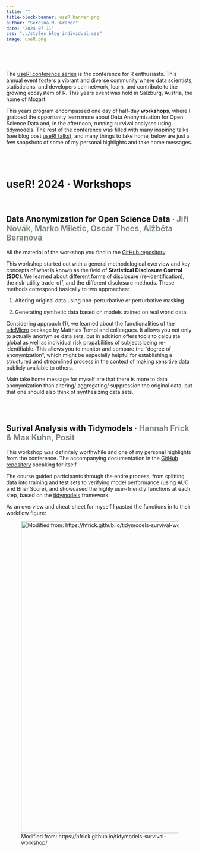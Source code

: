 ```yaml
---
title: ""
title-block-banner: useR_banner.png
author: "Sereina M. Graber"
date: "2024-07-11"
css: "../styles_blog_individual.css"
image: useR.png
---
```


<br><br>

The [useR! conference series](https://www.r-project.org/conferences/) is *the* conference for R enthusiasts. This annual event fosters a vibrant and diverse community where data scientists, statisticians, and developers can network, learn, and contribute to the growing ecosystem of R. This years event was hold in Salzburg, Austria, the home of Mozart.

This years program encompassed one day of half-day **workshops**, where I grabbed the opportunity learn more about Data Anonymization for Open Science Data and, in the afternoon, running survival analyses using tidymodels. The rest of the conference was filled with many inspiring talks (see blog post [useR! talks](/blog/07_userR!_talks/)), and many things to take home, below are just a few snapshots of some of my personal highlights and take home messages.

<br><br>

# useR! 2024 · Workshops

<br>

## Data Anonymization for Open Science Data · [Jiří Novák, Marko Miletic, Oscar Thees, Alžběta Beranová]{style="color:#7F8A80;"}

All the material of the workshop you find in the [GitHub repository](https://github.com/Kyoshido/useR2024-Data-Anonymisation-for-Open-Science).

This workshop started out with a general methodological overview and key concepts of what is known as the field of **Statistical Disclosure Control (SDC)**. We learned about different forms of disclosure (re-identification), the risk-utility trade-off, and the different disclosure methods. These methods correspond basically to two approaches:

1.  Altering original data using non-perturbative or perturbative masking.

2.  Generating synthetic data based on models trained on real world data.

Considering approach (1), we learned about the functionalities of the [sdcMicro](https://sdctools.github.io/sdcMicro/) package by Matthias Templ and colleagues. It allows you not only to actually anonymise data sets, but in addition offers tools to calculate global as well as individual risk propabilities of subjects being re-identifiable. This allows you to monitor and compare the "degree of anonymization", which might be especially helpful for establishing a structured and streamlined process in the context of making sensitive data publicly available to others.

Main take home message for myself are that there is more to data anonymization than altering/ aggregating/ suppression the original data, but that one should also think of synthesizing data sets.

<br><br>

## Surival Analysis with Tidymodels · [Hannah Frick & Max Kuhn, Posit]{style="color:#7F8A80;"}

This workshop was definitely worthwhile and one of my personal highlights from the conference. The accompanying documentation in the [GitHub repository](https://hfrick.github.io/tidymodels-survival-workshop/) speaking for itself.

The course guided participants through the entire process, from splitting data into training and test sets to verifying model performance (using AUC and Brier Score), and showcased the highly user-friendly functions at each step, based on the [tidymodels](https://www.tidymodels.org/) framework.

As an overview and cheat-sheet for myself I pasted the functions in to their workflow figure:

![Modified from: https://hfrick.github.io/tidymodels-survival-workshop/](images/tidymodel_process_2.png){fig-align="center" width="840"}

<br>
